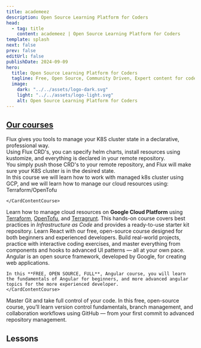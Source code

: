 ```yaml
---
title: academeez
description: Open Source Learning Platform for Coders
head:
  - tag: title
    content: academeez | Open Source Learning Platform for Coders
template: splash
next: false
prev: false
editUrl: false
publishDate: 2024-09-09
hero:
  title: Open Source Learning Platform for Coders
  tagline: Free, Open Source, Community Driven, Expert content for coders. <br/> No need to register, simple, free, professional content.
  image:
    dark: "../../assets/logo-dark.svg"
    light: "../../assets/logo-light.svg"
    alt: Open Source Learning Platform for Coders
---
```



## [Our courses](/courses)

<CardGrid stagger>  
  <Card>
    <CardContentCourse title="FluxCD" slug="fluxcd" img="flux">
      Flux gives you tools to manage your K8S cluster state in a declarative, professional way.
      <br />
      Using Flux CRD's, you can specify helm charts, install resources using kustomize, and everything is declared in your remote repository.
      <br/>
      You simply push those CRD's to your remote repository, and Flux will make sure your K8S cluster is in the desired state.
      <br/>
      In this course we will learn how to work with managed k8s cluster using GCP, and we will learn how to manage our cloud resources using: Terraform/OpenTofu
      
    </CardContentCourse>    
  </Card>
  <Card>
    <CardContentCourse title="Terraform / OpenTofu" slug="terraform" img="terraform">
      Learn how to manage cloud resources on <strong>Google Cloud Platform</strong> 
  using <a href="https://developer.hashicorp.com/terraform" target="_blank">Terraform</a>, 
  <a href="https://opentofu.org/" target="_blank">OpenTofu</a>, and 
  <a href="https://terragrunt.gruntwork.io/" target="_blank">Terragrunt</a>. 
  This hands-on course covers best practices in <em>Infrastructure as Code</em> 
  and provides a ready-to-use starter kit repository.
    </CardContentCourse>    
  </Card>
  <Card>
    <CardContentCourse title="React">
      Learn React with our free, open-source course designed for both beginners and experienced developers. Build real-world projects, practice with interactive coding exercises, and master everything from components and hooks to advanced UI patterns — all at your own pace.
    </CardContentCourse>    
  </Card>
  <Card>
    <CardContentCourse title="Angular">
    Angular is an open source framework, developed by Google, for creating web applications.<br/>
    
    In this **FREE, OPEN SOURCE, FULL**, Angular course, you will learn the fundamentals of Angular for beginners, and more advanced angular topics for the more experienced developer.
    </CardContentCourse>
  </Card>
  <Card>
    <CardContentCourse title="Git">
    Master Git and take full control of your code. In this free, open-source course, you’ll learn version control fundamentals, branch management, and collaboration workflows using GitHub — from your first commit to advanced repository management.
    </CardContentCourse>
  </Card>
</CardGrid>

## Lessons

<br/>
<LocalCourseCarousel title="FluxCD" courseLink="fluxcd"/>

<br/>
<LocalCourseCarousel title="Terraform / OpenTofu" courseLink="terraform"/>

<br/>
<LocalCourseCarousel title="Angular" courseLink="angular"/>

<br/>
<LocalCourseCarousel title="Git" courseLink="git"/>

<br/>
<LocalCourseCarousel title="React" courseLink="react"/>

<br/>
<LocalCourseCarousel title="Express" courseLink="express"/>

<br/>
<LocalCourseCarousel title="Node.JS" courseLink="nodejs"/>